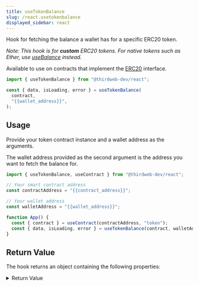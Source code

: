 ```yaml
---
title: useTokenBalance
slug: /react.usetokenbalance
displayed_sidebar: react
---
```



Hook for fetching the balance a wallet has for a specific ERC20 token.

_Note: This hook is for **custom** ERC20 tokens. For native tokens such as Ether, use [useBalance](/react/react.usebalance) instead._

Available to use on contracts that implement the [ERC20](/solidity/extensions/erc20) interface.

```jsx
import { useTokenBalance } from "@thirdweb-dev/react";

const { data, isLoading, error } = useTokenBalance(
  contract,
  "{{wallet_address}}",
);
```

## Usage

Provide your token contract instance and a wallet address as the arguments.

The wallet address provided as the second argument is the address you want to fetch the balance for.

```jsx
import { useTokenBalance, useContract } from "@thirdweb-dev/react";

// Your smart contract address
const contractAddress = "{{contract_address}}";

// Your wallet address
const walletAddress = "{{wallet_address}}";

function App() {
  const { contract } = useContract(contractAddress, "token");
  const { data, isLoading, error } = useTokenBalance(contract, walletAddress);
}
```

## Return Value

The hook returns an object containing the following properties:

<details>
  <summary>Return Value</summary>
  <div>

```ts
{
  // The symbol of the token
  symbol: string;

  // The balance of the address
  value: BigNumber;

  // The name of the token
  name: string;

  // The number of decimals off the token
  decimals: number;

  // The formatted balance
  displayValue: string;
}
```

</div>
</details>
